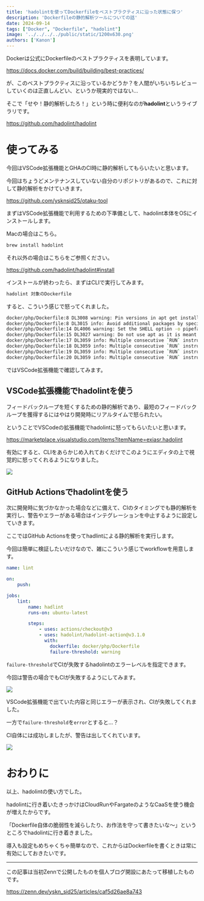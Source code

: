 ```yaml
---
title: 'hadolintを使ってDockerfileをベストプラクティスに沿った状態に保つ'
description: 'Dockerfileの静的解析ツールについての話'
date: 2024-09-14
tags: ["Docker", "Dockerfile", "hadolint"]
image: '../../../../public/static/1200x630.png'
authors: ['Kanon']
---
```


Dockerは公式にDockerfileのベストプラクティスを表明しています。

https://docs.docker.com/build/building/best-practices/

が、このベストプラクティスに沿っているかどうか？を人間がいちいちレビューしていくのは正直しんどい、というか現実的ではない…

そこで「せや！静的解析したろ！」という時に便利なのが**hadolint**というライブラリです。

https://github.com/hadolint/hadolint

# 使ってみる

今回はVSCode拡張機能とGHAのCI時に静的解析してもらいたいと思います。

今回はちょうどメンテナンスしていない自分のリポジトリがあるので、これに対して静的解析をかけていきます。

https://github.com/ysknsid25/otaku-tool

まずはVSCode拡張機能で利用するための下準備として、hadolint本体をOSにインストールします。

Macの場合はこちら。

```bash
brew install hadolint
```

それ以外の場合はこちらをご参照ください。

https://github.com/hadolint/hadolint#install

インストールが終わったら、まずはCLIで実行してみます。

```bash
hadolint 対象のDockerfile
```

すると、こういう感じで怒ってくれました。

```bash
docker/php/Dockerfile:8 DL3008 warning: Pin versions in apt get install. Instead of `apt-get install <package>` use `apt-get install <package>=<version>`
docker/php/Dockerfile:8 DL3015 info: Avoid additional packages by specifying `--no-install-recommends`
docker/php/Dockerfile:14 DL4006 warning: Set the SHELL option -o pipefail before RUN with a pipe in it. If you are using /bin/sh in an alpine image or if your shell is symlinked to busybox then consider explicitly setting your SHELL to /bin/ash, or disable this check
docker/php/Dockerfile:15 DL3027 warning: Do not use apt as it is meant to be a end-user tool, use apt-get or apt-cache instead
docker/php/Dockerfile:17 DL3059 info: Multiple consecutive `RUN` instructions. Consider consolidation.
docker/php/Dockerfile:18 DL3059 info: Multiple consecutive `RUN` instructions. Consider consolidation.
docker/php/Dockerfile:19 DL3059 info: Multiple consecutive `RUN` instructions. Consider consolidation.
docker/php/Dockerfile:20 DL3059 info: Multiple consecutive `RUN` instructions. Consider consolidation.
```

ではVSCode拡張機能で確認してみます。

## VSCode拡張機能でhadolintを使う

フィードバックループを短くするための静的解析であり、最短のフィードバックループを獲得するにはやはり開発時にリアルタイムで怒られたい。

ということでVSCodeの拡張機能でhadolintに怒ってもらいたいと思います。

https://marketplace.visualstudio.com/items?itemName=exiasr.hadolint

有効にすると、CLIをあらかじめ入れておくだけでこのようにエディタの上で視覚的に怒ってくれるようになりました。

![](2025-04-15-20-11-57.png)

## GitHub Actionsでhadolintを使う

次に開発時に気づかなかった場合などに備えて、CIのタイミングでも静的解析を実行し、警告やエラーがある場合はインテグレーションを中止するように設定していきます。

ここではGitHub Actionsを使ってhadlintによる静的解析を実行します。

今回は簡単に検証したいだけなので、雑にこういう感じでworkflowを用意します。

```yml
name: lint

on:
    push:

jobs:
    lint:
        name: hadlint
        runs-on: ubuntu-latest

        steps:
            - uses: actions/checkout@v3
            - uses: hadolint/hadolint-action@v3.1.0
              with:
                dockerfile: docker/php/Dockerfile
                failure-threshold: warning
```

`failure-threshold`でCIが失敗するhadolintのエラーレベルを指定できます。

今回は警告の場合でもCIが失敗するようにしてみます。

![](2025-04-15-20-12-12.png)

VSCode拡張機能で出ていた内容と同じエラーが表示され、CIが失敗してくれました。

一方で`failure-threshold`を`error`とすると…？

CI自体には成功しましたが、警告は出してくれています。

![](2025-04-15-20-12-24.png)

# おわりに

以上、hadolintの使い方でした。

hadolintに行き着いたきっかけはCloudRunやFargateのようなCaaSを使う機会が増えたからです。

「Dockerfile自体の脆弱性を減らしたり、お作法を守って書きたいな〜」というところでhadolintに行き着きました。

導入も設定もめちゃくちゃ簡単なので、これからはDockerfileを書くときは常に有効にしておきたいです。

---

この記事は当初Zennで公開したものを個人ブログ開設にあたって移植したものです。

https://zenn.dev/yskn_sid25/articles/caf5d26ae8a743
